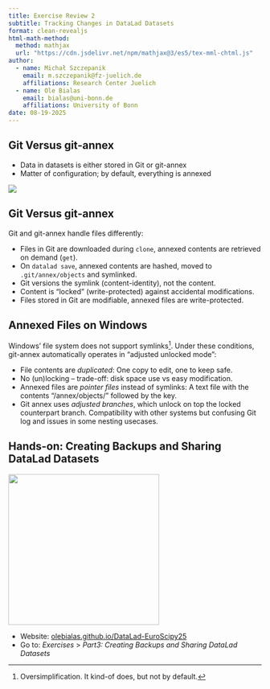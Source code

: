 ```yaml
---
title: Exercise Review 2
subtitle: Tracking Changes in DataLad Datasets
format: clean-revealjs
html-math-method:
  method: mathjax
  url: "https://cdn.jsdelivr.net/npm/mathjax@3/es5/tex-mml-chtml.js"
author:
  - name: Michał Szczepanik
    email: m.szczepanik@fz-juelich.de
    affiliations: Research Center Juelich
  - name: Ole Bialas
    email: bialas@uni-bonn.de
    affiliations: University of Bonn
date: 08-19-2025
---
```


## Git Versus git-annex

- Data in datasets is either stored in Git or git-annex
- Matter of configuration; by default, everything is annexed

![](img/publishing_gitvsannex.svg){.center}

## Git Versus git-annex

Git and git-annex handle files differently:

::: {.incremental}
- Files in Git are downloaded during `clone`, annexed contents are retrieved on demand (`get`).
- On `datalad save`, annexed contents are hashed, moved to `.git/annex/objects` and symlinked.
- Git versions the symlink (content-identity), not the content.
- Content is "locked" (write-protected) against accidental modifications.
- Files stored in Git are modifiable, annexed files are write-protected.
:::

## Annexed Files on Windows

Windows' file system does not support symlinks[^1]. Under these conditions, git-annex automatically operates
in "adjusted unlocked mode":

::: {.incremental}
- File contents are *duplicated*: One copy to edit, one to keep safe.
- No (un)locking -- trade-off: disk space use vs easy modification.
- Annexed files are *pointer files* instead of symlinks: A text file with the contents "/annex/objects/" followed by the key.
- Git annex uses *adjusted branches*, which unlock on top the locked counterpart branch.
  Compatibility with other systems but confusing Git log and issues in some nesting usecases.
:::

[^1]: Oversimplification. It kind-of does, but not by default.

## Hands-on: Creating Backups and Sharing DataLad Datasets

:::{.timer #UNIQUE-ID seconds=600 starton=interaction}
:::
![](./img/qr.png){.absolute top=50 right=200 width="300" height="300"}

- Website: [olebialas.github.io/DataLad-EuroScipy25](https://olebialas.github.io/DataLad-EuroScipy25/)
- Go to: *Exercises* > *Part3: Creating Backups and Sharing DataLad Datasets*